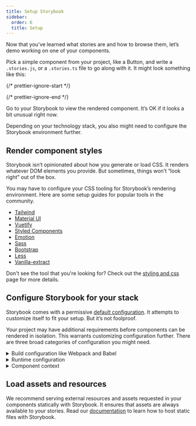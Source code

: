 ```yaml
---
title: Setup Storybook
sidebar:
  order: 6
  title: Setup
---
```


Now that you’ve learned what stories are and how to browse them, let’s demo working on one of your components.

Pick a simple component from your project, like a Button, and write a `.stories.js`, or a `.stories.ts` file to go along with it. It might look something like this:

{/* prettier-ignore-start */}

<CodeSnippets path="your-component.md" usesCsf3 csf2Path="get-started/setup#snippet-your-component" />

{/* prettier-ignore-end */}

Go to your Storybook to view the rendered component. It’s OK if it looks a bit unusual right now.

Depending on your technology stack, you also might need to configure the Storybook environment further.

## Render component styles

Storybook isn’t opinionated about how you generate or load CSS. It renders whatever DOM elements you provide. But sometimes, things won’t “look right” out of the box.

You may have to configure your CSS tooling for Storybook’s rendering environment. Here are some setup guides for popular tools in the community.

* [Tailwind](https://storybook.js.org/recipes/tailwindcss/)
* [Material UI](https://storybook.js.org/recipes/@mui/material/)
* [Vuetify](https://storybook.js.org/recipes/vuetify/)
* [Styled Components](https://storybook.js.org/recipes/styled-components/)
* [Emotion](https://storybook.js.org/recipes/@emotion/styled/)
* [Sass](https://storybook.js.org/recipes/sass/)
* [Bootstrap](https://storybook.js.org/recipes/bootstrap/)
* [Less](https://storybook.js.org/recipes/less/)
* [Vanilla-extract](https://storybook.js.org/recipes/@vanilla-extract/css/)

Don't see the tool that you're looking for? Check out the [styling and css](../configure/styling-and-css.mdx) page for more details.

## Configure Storybook for your stack

Storybook comes with a permissive [default configuration](../configure/index.mdx). It attempts to customize itself to fit your setup. But it’s not foolproof.

Your project may have additional requirements before components can be rendered in isolation. This warrants customizing configuration further. There are three broad categories of configuration you might need.

<details>
  <summary>Build configuration like Webpack and Babel</summary>

  If you see errors on the CLI when you run the `yarn storybook` command, you likely need to make changes to Storybook’s build configuration. Here are some things to try:

  * [Presets](../addons/addon-types.mdx) bundle common configurations for various technologies into Storybook. In particular, presets exist for Create React App and Ant Design.
  * Specify a custom [Babel configuration](../configure/integration/compilers.mdx#babel) for Storybook. Storybook automatically tries to use your project’s config if it can.
  * Adjust the [Webpack configuration](../builders/webpack.mdx) that Storybook uses. Try patching in your own configuration if needed.
</details>

<details>
  <summary>Runtime configuration</summary>

  If Storybook builds but you see an error immediately when connecting to it in the browser, in that case, chances are one of your input files is not compiling/transpiling correctly to be interpreted by the browser. Storybook supports evergreen browsers, but you may need to check the Babel and Webpack settings (see above) to ensure your component code works correctly.
</details>

<details id="component-context" name="component-context">
  <summary>Component context</summary>

  If a particular story has a problem rendering, often it means your component expects a specific environment is available to the component.

  A common frontend pattern is for components to assume that they render in a specific “context” with parent components higher up the rendering hierarchy (for instance, theme providers).

  Use [decorators](../writing-stories/decorators.mdx) to “wrap” every story in the necessary context providers. The [`.storybook/preview.js`](../configure/index.mdx#configure-story-rendering) file allows you to customize how components render in Canvas, the preview iframe. See how you can wrap every component rendered in Storybook with [Styled Components](https://styled-components.com/) `ThemeProvider`, [Vue's Fontawesome](https://github.com/FortAwesome/vue-fontawesome), or with an Angular theme provider component in the example below.

  {/* prettier-ignore-start */}

  <CodeSnippets path="storybook-preview-with-styled-components-decorator.md" />

  {/* prettier-ignore-end */}
</details>

## Load assets and resources

We recommend serving external resources and assets requested in your components statically with Storybook. It ensures that assets are always available to your stories. Read our [documentation](../configure/integration/images-and-assets.mdx) to learn how to host static files with Storybook.
